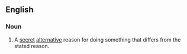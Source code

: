 ==English==

===Noun===
{{en-noun|sg=[[ulterior]] [[motive]]}}

# A [[secret]] [[alternative]] reason for doing something that differs from the stated reason.